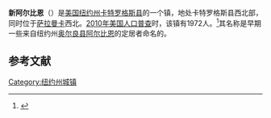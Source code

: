 {{Infobox settlement
|official_name            = 新阿尔比恩
|settlement_type          = 镇
|nickname                 = 
|motto                    =

<!-- Images -->
|image_skyline            = 
|imagesize                = 
|image_caption            = 
|image_flag               = 
|image_seal               =

<!-- Maps -->
|pushpin_map              = New York
|pushpin_label            =新阿尔比恩
|pushpin_label_position   = <!-- the position of the pushpin label: left, right, top, bottom, none -->
|pushpin_map_caption      =
|pushpin_mapsize          =
|image_map                = 
|mapsize                  = 
|map_caption              = 
|image_map1               = 
|mapsize1                 = 
|map_caption1             =

<!-- Location -->
|coordinates_region       = US-NY
|subdivision_type         = [[国家|国家]]
|subdivision_name         = [[美国|美国]]
|subdivision_type1        = [[美国行政区划|州]]
|subdivision_name1        = [[纽约州|纽约州]]
|subdivision_type2        = [[纽约州行政区划|县]]
|subdivision_name2        = [[卡特罗格斯县_(纽约州)|卡特罗格斯县]]
|government_footnotes     = 
|government_type          = 
|established_title        = 
|established_date         =

<!-- Area -->
|unit_pref                = Imperial
|area_footnotes           = 
|area_magnitude           = 
|area_total_km2           = 92.8
|area_land_km2            = 92.3
|area_water_km2           = 0.5
|area_total_sq_mi         = 
|area_land_sq_mi          = 
|area_water_sq_mi         = 

<!-- Population -->
|population_as_of         = [[2010年美国人口普查|2010]]
|population_footnotes     = 
|population_total         = 1972
|population_density_km2   = 21.4
|population_density_sq_mi = 

<!-- General information -->
|timezone                 = [[美国东部时间|EST]]
|utc_offset               = -5
|timezone_DST             = EDT
|utc_offset_DST           = -4
|elevation_footnotes      = 
|elevation_m              = 549
|elevation_ft             = 1801
|latd = 42 |latm = 18 |lats = 47 |latNS = N
|longd = 78 |longm = 52 |longs = 18 |longEW = W

<!-- Area/postal codes & others -->
|postal_code_type         = 
|postal_code              = 
|area_code                = 
|website                  = {{URL|www.cattaraugusny.org}}
|footnotes                = 
}}
'''新阿尔比恩'''（{{lang-en|New Albion}}）是[[美国|美国]][[纽约州|纽约州]][[卡特罗格斯县_(纽约州)|卡特罗格斯县]]的一个镇，地处卡特罗格斯县西北部，同时位于[[萨拉曼卡|萨拉曼卡]]西北。[[2010年美国人口普查|2010年美国人口普查]]时，该镇有1972人。<ref name>{{cite web|url=http://factfinder2.census.gov|publisher=[[United_States_Census_Bureau|United States Census Bureau]]|title=American FactFinder|accessdate=2020-10-11|archive-date=2013-09-11|archive-url=https://web.archive.org/web/20130911234518/http://factfinder2.census.gov/|dead-url=no}}</ref>其名称是早期一些来自纽约州[[奥尔良县_(纽约州)|奥尔良县]][[阿尔比恩_(纽约州)|阿尔比恩]]的定居者命名的。

== 参考文献 ==
{{reflist}}

{{NY-stub}}
[[Category:纽约州城镇|Category:纽约州城镇]]